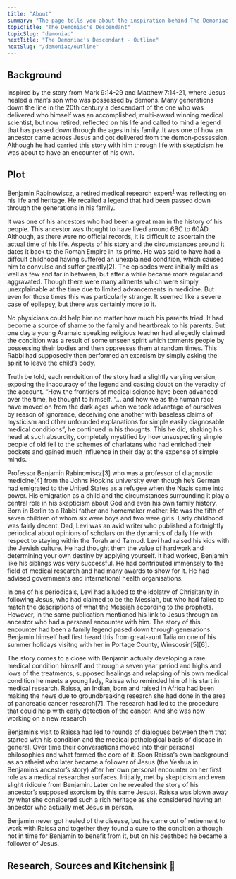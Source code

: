 ```yaml
---
title: "About"
summary: "The page tells you about the inspiration behind The Demoniac's Descendant"
topicTitle: "The Demoniac's Descendant"
topicSlug: "demoniac"
nextTitle: "The Demoniac's Descendant - Outline"
nextSlug: "/demoniac/outline"   
---
```


## Background 
Inspired by the story from Mark 9:14-29 and Matthew 7:14-21, where Jesus healed a man’s son who was possessed by demons. Many generations down the line in the 20th century a descendant of the one who was delivered who himself was an accomplished, multi-award winning medical scientist, but now retired, reflected on his life and called to mind a legend that has passed down through the ages in his family. It was one of how an ancestor came across Jesus and got delivered from the demon-possession. Although he had carried this story with him through life with skepticism he was about to have an encounter of his own.


## Plot 
Benjamin Rabinowiscz, a retired medical research expert<sup>[1](#Comments)</sup> was reflecting on his life and heritage. He recalled a legend that had been passed down through the generations in his family.

It was one of his ancestors who had been a great man in the history of his people. This ancestor was thought to have lived around 6BC to 60AD. Although, as there were no official records, it is difficult to ascertain the actual time of his life. Aspects of his story and the circumstances around it dates it back to the Roman Empire in its prime. He was said to have had a diffcult childhood having suffered an unexplained condition, which caused him to convulse and suffer greatly[2]. The episodes were initially mild as well as few and far in between, but after a while became more regular.and aggravated. Though there were many ailments which were simply unexplainable at the time due to limited advancements in medicine. But even for those times this was particularly strange. It seemed like a severe case of epilepsy, but there was certainly more to it.

No physicians could help him no matter how much his parents tried. It had become a source of shame to the family and heartbreak to his parents. But one day a young Aramaic speaking religious teacher had allegedly claimed the condition was a result of some unseen spirit which torments people by possessing their bodies and then oppresses them at random times. This Rabbi had supposedly then performed an exorcism by simply asking the spirit to leave the child’s body.

Truth be told, each rendeition of the story had a slightly varying version, exposing the inaccuracy of the legend and casting doubt on the veracity of the account. “How the frontiers of medical science have been advanced over the time, he thought to himself. “… and how we as the human race have moved on from the dark ages when we took advantage of ourselves by reason of ignorance, deceiving one another with baseless claims of mysticism and other unfounded explanations for simple easily diagnosable medical conditions”, he continued in his thoughts. This he did, shaking his head at such absurdity, completely mystified by how unsuspecting simple people of old fell to the schemes of charlatans who had enriched their pockets and gained much influence in their day at the expense of simple minds.

Professor Benjamin Rabinowiscz[3] who was a professor of diagnostic medicine[4] from the Johns Hopkins university even though he’s German had emigrated to the United States as a refugee when the Nazis came into power. His emigration as a child and the circumstances surrounding it play a central role in his skepticism about God and even his own family history. Born in Berlin to a Rabbi father and homemaker mother. He was the fifth of seven children of whom six were boys and two were girls. Early childhood was fairly decent. Dad, Levi was an avid writer who published a fortnightly periodical about opinions of scholars on the dynamics of daily life with respect to staying within the Torah and Talmud. Levi had raised his kids with the Jewish culture. He had thought them the value of hardwork and determining your own destiny by applying yourself. It had worked, Benjamin like his siblings was very successful. He had contributed immensely to the field of medical research and had many awards to show for it. He had advised governments and international health organisations.

In one of his periodicals, Levi had alluded to the idolatry of Chrisitanity in following Jesus, who had claimed to be the Messiah, but who had failed to match the descriptions of what the Messiah according to the prophets. However, in the same publication mentioned his link to Jesus through an ancestor who had a personal encounter with him. The story of this encounter had been a family legend pased down through generations. Benjamin himself had first heard this from great-aunt Talia on one of his summer holidays visitng with her in Portage County, Winscosin[5][6].

The story comes to a close with Benjamin actually developing a rare medical condition himself and through a seven year period and highs and lows of the treatments, supposed healings and relapsing of his own medical condition he meets a young lady, Raissa who reminded him of his start in medical research. Raissa, an Indian, born and raised in Africa had been making the news due to groundbreaking research she had done in the area of pancreatic cancer research[7]. The research had led to the procedure that could help with early detection of the cancer. And she was now working on a new research

Benjamin’s visit to Raissa had led to rounds of dialogues between them that started with his condition and the medical pathological basis of disease in general. Over time their conversations moved into their personal philosophies and what formed the core of it. Soon Raissa’s own background as an atheist who later became a follower of Jesus (the Yeshua in Benjamin’s ancestor’s story) after her own personal encounter on her first role as a medical researcher surfaces. Initially, met by skepticism and even slight ridicule from Benjamin. Later on he revealed the story of his ancestor’s supposed exorcism by this same Jesus). Raissa was blown away by what she considered such a rich heritage as she considered having an ancestor who actually met Jesus in person.

Benjamin never got healed of the disease, but he came out of retirement to work with Raissa and together they found a cure to the condition although not in time for Benjamin to benefit from it, but on his deathbed he became a follower of Jesus.



## Research, Sources and Kitchensink 👀
[^1]: find more suitable name that can show he was from a lineage of scribes, tell story such that his ancestors had gone back to Judaism after experiencing persecution when Nimrod and his father, Balaak who became followers of Jesus joined the early church to preach around the world after the Pentecost)

[^2]: there must be a medical term for this

[^3]: Ashkenazi Jewish Generic Diseases, [<mark>ashkenazi-jewish-genetic-diseases </mark>](https://arupconsult.com/content/ashkenazi-jewish-genetic-diseases)

[^4]: expand on this by talking about the great-aunt's version of the story